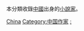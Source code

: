 本分類收錄[[中國|中國]]出身的[[小說|小說家]]。

[[Category:各國小說家|China]]
[[Category:中国作家|Category:中国作家]]
[[Category:中国小说|:]]